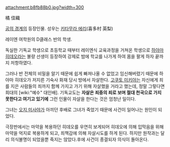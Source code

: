 attachment:b8fb88b0.jpg?width=300

橘 佳織

[[공의 경계]]의 등장인물. 성우는 [[키타무라 에리]](喜多村 英梨)

레이엔 여학원의 D클래스 반의 학생.

독실한 기독교 학생으로 초등학교 때부터 레이엔식 교육과정을 거쳐온 학생으로 [[하야마 히데오]]라는 불량 선생이 등장하여 강제로 밤에 학교를 나가게 하여 몸을 팔게 하자 끝까지 저항하였다.

그러나 반 전체의 비밀을 알기 때문에 쉽게 빠져나올 수 없었고 임신해버렸기 때문에 하야마 히데오가 저지른 기숙사 화재 당시 방에서 자살한다. [[고쿠토 미키야]]는 자신에게 죄를 지은 사람들의 죄까지 함께 가지고 가기 위해 자살했을 거라고 했는데, 정말 그렇다면 희대의 [wiki:"예수" 대인배]. 기독교도는 '''자살은 죄중의 죄로 보며 절대 천국으로 가지 못한다고 여기고 있기에''' 그런 인물이 자살을 한다는 것은 엄청난 일이다.

그녀는 [[오지 미사야]]가 아끼던 후배로 그녀가 죽었기 때문에 사건이 일어나는 원인이 되었다.

극장판에서는 마약을 복용하던 히데오를 우연히 보게되어 히데오에 의해 입막음을 위해 마약을 억지로 복용하게 되고, 죄책감에 의해 자살시도를 하게 된다. 하지만 원작과는 달리 의식불명이 되었을뿐 죽지는 않았다.후에 사건이 종결되자 의식이 돌아온다.
